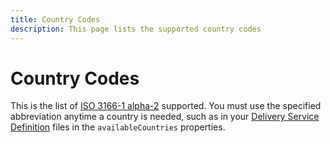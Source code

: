 ```yaml
---
title: Country Codes
description: This page lists the supported country codes
---
```



Country Codes
==========================
This is the list of [ISO 3166-1 alpha-2](https://en.wikipedia.org/wiki/List_of_ISO_3166_country_codes) supported. You must
use the specified abbreviation anytime a country is needed, such as in your [Delivery Service Definition](./delivery-service.mdx)
files in the `availableCountries` properties.


<Reference>

  <Field name="AF" description="Afghanistan"/>
  <Field name="AX" description="Aland Islands"/>
  <Field name="AL" description="Albania"/>
  <Field name="DZ" description="Algeria"/>
  <Field name="AS" description="American Samoa"/>
  <Field name="AD" description="Andorra"/>
  <Field name="AO" description="Angola"/>
  <Field name="AI" description="Anguilla"/>
  <Field name="AQ" description="Antarctica"/>
  <Field name="AG" description="Antigua and Barbuda"/>
  <Field name="AR" description="Argentina"/>
  <Field name="AM" description="Armenia"/>
  <Field name="AW" description="Aruba"/>
  <Field name="AU" description="Australia"/>
  <Field name="AT" description="Austria"/>
  <Field name="AZ" description="Azerbaijan"/>
  <Field name="BS" description="Bahamas"/>
  <Field name="BH" description="Bahrain"/>
  <Field name="BD" description="Bangladesh"/>
  <Field name="BB" description="Barbados"/>
  <Field name="BY" description="Belarus"/>
  <Field name="BE" description="Belgium"/>
  <Field name="BZ" description="Belize"/>
  <Field name="BJ" description="Benin"/>
  <Field name="BM" description="Bermuda"/>
  <Field name="BT" description="Bhutan"/>
  <Field name="BO" description="Bolivia"/>
  <Field name="BA" description="Bosnia and Herzegovina"/>
  <Field name="BW" description="Botswana"/>
  <Field name="BV" description="Bouvet Island"/>
  <Field name="BR" description="Brazil"/>
  <Field name="IO" description="British Indian Ocean Territory"/>
  <Field name="BN" description="Brunei Darussalam"/>
  <Field name="BG" description="Bulgaria"/>
  <Field name="BF" description="Burkina Faso"/>
  <Field name="BI" description="Burundi"/>
  <Field name="KH" description="Cambodia"/>
  <Field name="CM" description="Cameroon"/>
  <Field name="CA" description="Canada"/>
  <Field name="CV" description="Cape Verde"/>
  <Field name="KY" description="Cayman Islands"/>
  <Field name="CF" description="Central African Republic"/>
  <Field name="TD" description="Chad"/>
  <Field name="CL" description="Chile"/>
  <Field name="CN" description="China"/>
  <Field name="CX" description="Christmas Island"/>
  <Field name="CC" description="Cocos Keeling Islands"/>
  <Field name="CO" description="Colombia"/>
  <Field name="KM" description="Comoros"/>
  <Field name="CG" description="Congo"/>
  <Field name="CD" description="Congo Democratic Republic"/>
  <Field name="CK" description="Cook Islands"/>
  <Field name="CR" description="Costa Rica"/>
  <Field name="CI" description="Cote d'Ivoire"/>
  <Field name="HR" description="Croatia"/>
  <Field name="CU" description="Cuba"/>
  <Field name="CY" description="Cyprus"/>
  <Field name="CZ" description="Czech Republic"/>
  <Field name="DK" description="Denmark"/>
  <Field name="DJ" description="Djibouti"/>
  <Field name="DM" description="Dominica"/>
  <Field name="DO" description="Dominican Republic"/>
  <Field name="EC" description="Ecuador"/>
  <Field name="EG" description="Egypt"/>
  <Field name="SV" description="El Salvador"/>
  <Field name="GQ" description="Equatorial Guinea"/>
  <Field name="ER" description="Eritrea"/>
  <Field name="EE" description="Estonia"/>
  <Field name="ET" description="Ethiopia"/>
  <Field name="FK" description="Falkland Islands"/>
  <Field name="FO" description="Faroe Islands"/>
  <Field name="FJ" description="Fiji"/>
  <Field name="FI" description="Finland"/>
  <Field name="FR" description="France"/>
  <Field name="GF" description="French Guiana"/>
  <Field name="PF" description="French Polynesia"/>
  <Field name="TF" description="French Southern Territories"/>
  <Field name="GA" description="Gabon"/>
  <Field name="GM" description="Gambia"/>
  <Field name="GE" description="Georgia"/>
  <Field name="DE" description="Germany"/>
  <Field name="GH" description="Ghana"/>
  <Field name="GI" description="Gibraltar"/>
  <Field name="GR" description="Greece"/>
  <Field name="GL" description="Greenland"/>
  <Field name="GD" description="Grenada"/>
  <Field name="GP" description="Guadeloupe"/>
  <Field name="GU" description="Guam"/>
  <Field name="GT" description="Guatemala"/>
  <Field name="GG" description="Guernsey"/>
  <Field name="GN" description="Guinea"/>
  <Field name="GW" description="GuineaBissau"/>
  <Field name="GY" description="Guyana"/>
  <Field name="HT" description="Haiti"/>
  <Field name="HM" description="Heard Island Mcdonald Islands"/>
  <Field name="VA" description="Holy See Vatican City State"/>
  <Field name="HN" description="Honduras"/>
  <Field name="HK" description="Hong Kong"/>
  <Field name="HU" description="Hungary"/>
  <Field name="IS" description="Iceland"/>
  <Field name="IN" description="India"/>
  <Field name="ID" description="Indonesia"/>
  <Field name="IR" description="Iran"/>
  <Field name="IQ" description="Iraq"/>
  <Field name="IE" description="Ireland"/>
  <Field name="IM" description="Isle Of Man"/>
  <Field name="IL" description="Israel"/>
  <Field name="IT" description="Italy"/>
  <Field name="JM" description="Jamaica"/>
  <Field name="JP" description="Japan"/>
  <Field name="JE" description="Jersey"/>
  <Field name="JO" description="Jordan"/>
  <Field name="KZ" description="Kazakhstan"/>
  <Field name="KE" description="Kenya"/>
  <Field name="KI" description="Kiribati"/>
  <Field name="KR" description="Korea"/>
  <Field name="KW" description="Kuwait"/>
  <Field name="KG" description="Kyrgyzstan"/>
  <Field name="LA" description="Lao Peoples Democratic Republic"/>
  <Field name="LV" description="Latvia"/>
  <Field name="LB" description="Lebanon"/>
  <Field name="LS" description="Lesotho"/>
  <Field name="LR" description="Liberia"/>
  <Field name="LY" description="Libyan Arab Jamahiriya"/>
  <Field name="LI" description="Liechtenstein"/>
  <Field name="LT" description="Lithuania"/>
  <Field name="LU" description="Luxembourg"/>
  <Field name="MO" description="Macao"/>
  <Field name="MK" description="Macedonia"/>
  <Field name="MG" description="Madagascar"/>
  <Field name="MW" description="Malawi"/>
  <Field name="MY" description="Malaysia"/>
  <Field name="MV" description="Maldives"/>
  <Field name="ML" description="Mali"/>
  <Field name="MT" description="Malta"/>
  <Field name="MH" description="Marshall Islands"/>
  <Field name="MQ" description="Martinique"/>
  <Field name="MR" description="Mauritania"/>
  <Field name="MU" description="Mauritius"/>
  <Field name="YT" description="Mayotte"/>
  <Field name="MX" description="Mexico"/>
  <Field name="FM" description="Micronesia"/>
  <Field name="MD" description="Moldova"/>
  <Field name="MC" description="Monaco"/>
  <Field name="MN" description="Mongolia"/>
  <Field name="ME" description="Montenegro"/>
  <Field name="MS" description="Montserrat"/>
  <Field name="MA" description="Morocco"/>
  <Field name="MZ" description="Mozambique"/>
  <Field name="MM" description="Myanmar"/>
  <Field name="NA" description="Namibia"/>
  <Field name="NR" description="Nauru"/>
  <Field name="NP" description="Nepal"/>
  <Field name="NL" description="Netherlands"/>
  <Field name="AN" description="Netherlands Antilles"/>
  <Field name="NC" description="New Caledonia"/>
  <Field name="NZ" description="New Zealand"/>
  <Field name="NI" description="Nicaragua"/>
  <Field name="NE" description="Niger"/>
  <Field name="NG" description="Nigeria"/>
  <Field name="NU" description="Niue"/>
  <Field name="NF" description="Norfolk Island"/>
  <Field name="MP" description="Northern Mariana Islands"/>
  <Field name="NO" description="Norway"/>
  <Field name="OM" description="Oman"/>
  <Field name="PK" description="Pakistan"/>
  <Field name="PW" description="Palau"/>
  <Field name="PS" description="Palestinian Territory"/>
  <Field name="PA" description="Panama"/>
  <Field name="PG" description="Papua New Guinea"/>
  <Field name="PY" description="Paraguay"/>
  <Field name="PE" description="Peru"/>
  <Field name="PH" description="Philippines"/>
  <Field name="PN" description="Pitcairn"/>
  <Field name="PL" description="Poland"/>
  <Field name="PT" description="Portugal"/>
  <Field name="PR" description="Puerto Rico"/>
  <Field name="QA" description="Qatar"/>
  <Field name="RE" description="Reunion"/>
  <Field name="RO" description="Romania"/>
  <Field name="RU" description="Russian Federation"/>
  <Field name="RW" description="Rwanda"/>
  <Field name="BL" description="Saint Barthelemy"/>
  <Field name="SH" description="Saint Helena"/>
  <Field name="KN" description="Saint Kitts and Nevis"/>
  <Field name="LC" description="Saint Lucia"/>
  <Field name="MF" description="Saint Martin"/>
  <Field name="PM" description="Saint Pierre and Miquelon"/>
  <Field name="VC" description="Saint Vincent and Grenadines"/>
  <Field name="WS" description="Samoa"/>
  <Field name="SM" description="San Marino"/>
  <Field name="ST" description="Sao Tome and Principe"/>
  <Field name="SA" description="Saudi Arabia"/>
  <Field name="SN" description="Senegal"/>
  <Field name="RS" description="Serbia"/>
  <Field name="SC" description="Seychelles"/>
  <Field name="SL" description="SierraLeone"/>
  <Field name="SG" description="Singapore"/>
  <Field name="SK" description="Slovakia"/>
  <Field name="SI" description="Slovenia"/>
  <Field name="SB" description="Solomon Islands"/>
  <Field name="SO" description="Somalia"/>
  <Field name="ZA" description="South Africa"/>
  <Field name="GS" description="South Georgia and Sandwich Island"/>
  <Field name="ES" description="Spain"/>
  <Field name="LK" description="Sri Lanka"/>
  <Field name="SD" description="Sudan"/>
  <Field name="SR" description="Suriname"/>
  <Field name="SJ" description="Svalbard and Jan Mayen"/>
  <Field name="SZ" description="Swaziland"/>
  <Field name="SE" description="Sweden"/>
  <Field name="CH" description="Switzerland"/>
  <Field name="SY" description="Syrian Arab Republic"/>
  <Field name="TW" description="Taiwan"/>
  <Field name="TJ" description="Tajikistan"/>
  <Field name="TZ" description="Tanzania"/>
  <Field name="TH" description="Thailand"/>
  <Field name="TL" description="Timor Leste"/>
  <Field name="TG" description="Togo"/>
  <Field name="TK" description="Tokelau"/>
  <Field name="TO" description="Tonga"/>
  <Field name="TT" description="Trinidad and Tobago"/>
  <Field name="TN" description="Tunisia"/>
  <Field name="TR" description="Turkey"/>
  <Field name="TM" description="Turkmenistan"/>
  <Field name="TC" description="Turks and Caicos Islands"/>
  <Field name="TV" description="Tuvalu"/>
  <Field name="UG" description="Uganda"/>
  <Field name="UA" description="Ukraine"/>
  <Field name="AE" description="United Arab Emirates"/>
  <Field name="GB" description="United Kingdom"/>
  <Field name="US" description="United States"/>
  <Field name="UM" description="United States Outlying Islands"/>
  <Field name="UY" description="Uruguay"/>
  <Field name="UZ" description="Uzbekistan"/>
  <Field name="VU" description="Vanuatu"/>
  <Field name="VE" description="Venezuela"/>
  <Field name="VN" description="Vietnam"/>
  <Field name="VG" description="Virgin Islands British"/>
  <Field name="VI" description="Virgin Islands US"/>
  <Field name="WF" description="Wallis and Futuna"/>
  <Field name="EH" description="Western Sahara"/>
  <Field name="YE" description="Yemen"/>
  <Field name="ZM" description="Zambia"/>
  <Field name="ZW" description="Zimbabwe"/>
</Reference>
